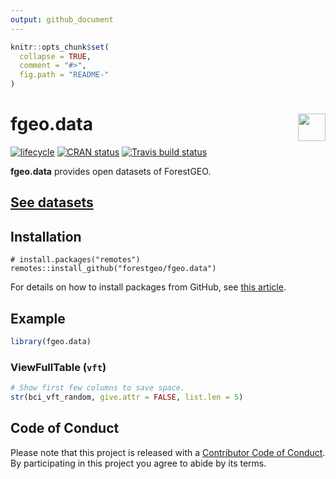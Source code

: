 ```yaml
---
output: github_document
---
```

<!-- README.md is generated from README.Rmd. Please edit that file -->

```r
knitr::opts_chunk$set(
  collapse = TRUE,
  comment = "#>",
  fig.path = "README-"
)
```

# <img src="https://i.imgur.com/39pvr4n.png" align="right" height=44 /> fgeo.data

[![lifecycle](https://img.shields.io/badge/lifecycle-experimental-orange.svg)](https://www.tidyverse.org/lifecycle/#experimental)
[![CRAN status](https://www.r-pkg.org/badges/version/fgeo.data)](https://cran.r-project.org/package=fgeo.data)
[![Travis build status](https://travis-ci.org/forestgeo/fgeo.data.svg?branch=master)](https://travis-ci.org/forestgeo/fgeo.data)

__fgeo.data__ provides open datasets of ForestGEO.

## [See datasets](https://forestgeo.github.io/fgeo.data/articles/fgeo.data.html)

## Installation

```
# install.packages("remotes")
remotes::install_github("forestgeo/fgeo.data")
```

For details on how to install packages from GitHub, see [this article](https://goo.gl/dQKEeg).

## Example

```r
library(fgeo.data)
```

### ViewFullTable (`vft`)

```r
# Show first few columns to save space.
str(bci_vft_random, give.attr = FALSE, list.len = 5)
```

## Code of Conduct

Please note that this project is released with a [Contributor Code of Conduct](.github/CODE_OF_CONDUCT.md).
By participating in this project you agree to abide by its terms.
